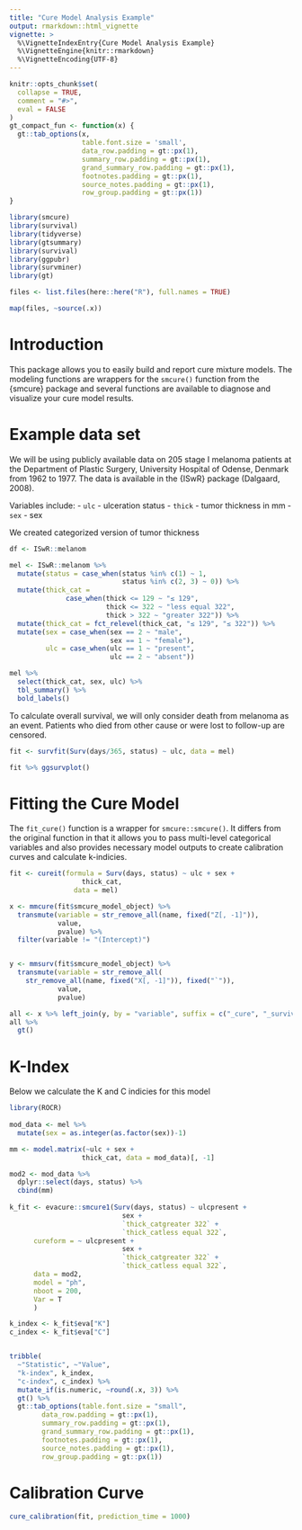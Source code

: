 ```yaml
---
title: "Cure Model Analysis Example"
output: rmarkdown::html_vignette
vignette: >
  %\VignetteIndexEntry{Cure Model Analysis Example}
  %\VignetteEngine{knitr::rmarkdown}
  %\VignetteEncoding{UTF-8}
---
```



```r
knitr::opts_chunk$set(
  collapse = TRUE,
  comment = "#>", 
  eval = FALSE
)
gt_compact_fun <- function(x) {
  gt::tab_options(x, 
                  table.font.size = 'small',
                  data_row.padding = gt::px(1),
                  summary_row.padding = gt::px(1),
                  grand_summary_row.padding = gt::px(1),
                  footnotes.padding = gt::px(1),
                  source_notes.padding = gt::px(1),
                  row_group.padding = gt::px(1))
}

library(smcure)
library(survival)
library(tidyverse)
library(gtsummary)
library(survival)
library(ggpubr)
library(survminer)
library(gt)

files <- list.files(here::here("R"), full.names = TRUE)

map(files, ~source(.x))
```


# Introduction

This package allows you to easily build and report cure mixture models. The modeling functions are wrappers for the `smcure()` function from the {smcure} package and several functions are available to diagnose and visualize your cure model results.

# Example data set

We will be using publicly available data on 205 stage I melanoma patients at the Department of Plastic Surgery, University Hospital of Odense, Denmark from 1962 to 1977. The data is available in the {ISwR} package (Dalgaard, 2008). 

Variables include:
- `ulc` - ulceration status
- `thick` - tumor thickness in mm
- `sex` - sex

We created categorized version of tumor thickness

```r
df <- ISwR::melanom

mel <- ISwR::melanom %>%
  mutate(status = case_when(status %in% c(1) ~ 1, 
                            status %in% c(2, 3) ~ 0)) %>%
  mutate(thick_cat = 
              case_when(thick <= 129 ~ "≤ 129", 
                        thick <= 322 ~ "less equal 322", 
                        thick > 322 ~ "greater 322")) %>%
  mutate(thick_cat = fct_relevel(thick_cat, "≤ 129", "≤ 322")) %>%
  mutate(sex = case_when(sex == 2 ~ "male", 
                         sex == 1 ~ "female"),
         ulc = case_when(ulc == 1 ~ "present", 
                         ulc == 2 ~ "absent"))

mel %>%
  select(thick_cat, sex, ulc) %>%
  tbl_summary() %>%
  bold_labels()


```

To calculate overall survival, we will only consider death from melanoma as an event. Patients who died from other cause or were lost to follow-up are censored. 

```r
fit <- survfit(Surv(days/365, status) ~ ulc, data = mel)

fit %>% ggsurvplot()

```

# Fitting the Cure Model

The `fit_cure()` function is a wrapper for `smcure::smcure()`. It differs from the original function in that it allows you to pass multi-level categorical variables and also provides necessary model outputs to create calibration curves and calculate k-indicies. 


```r

fit <- cureit(formula = Surv(days, status) ~ ulc + sex + 
                  thick_cat,
                data = mel)

x <- mmcure(fit$smcure_model_object) %>%
  transmute(variable = str_remove_all(name, fixed("Z[, -1]")), 
            value, 
            pvalue) %>%
  filter(variable != "(Intercept)")


y <- mmsurv(fit$smcure_model_object) %>%
  transmute(variable = str_remove_all(
    str_remove_all(name, fixed("X[, -1]")), fixed("`")), 
            value, 
            pvalue) 

all <- x %>% left_join(y, by = "variable", suffix = c("_cure", "_survival"))
all %>%
  gt()
```

# K-Index

Below we calculate the K and C indicies for this model

```r
library(ROCR)
  
mod_data <- mel %>%
  mutate(sex = as.integer(as.factor(sex))-1) 

mm <- model.matrix(~ulc + sex + 
                  thick_cat, data = mod_data)[, -1]

mod2 <- mod_data %>%
  dplyr::select(days, status) %>%
  cbind(mm)
  
k_fit <- evacure::smcure1(Surv(days, status) ~ ulcpresent + 
                            sex + 
                            `thick_catgreater 322` + 
                            `thick_catless equal 322`,
      cureform = ~ ulcpresent + 
                            sex + 
                            `thick_catgreater 322` + 
                            `thick_catless equal 322`,
      data = mod2,
      model = "ph",
      nboot = 200,
      Var = T
      )
```

```r

k_index <- k_fit$eva["K"]
c_index <- k_fit$eva["C"]


tribble(
  ~"Statistic", ~"Value", 
  "k-index", k_index, 
  "c-index", c_index) %>%
  mutate_if(is.numeric, ~round(.x, 3)) %>%
  gt() %>%
  gt::tab_options(table.font.size = "small", 
        data_row.padding = gt::px(1),
        summary_row.padding = gt::px(1), 
        grand_summary_row.padding = gt::px(1),
        footnotes.padding = gt::px(1), 
        source_notes.padding = gt::px(1),
        row_group.padding = gt::px(1))
```


# Calibration Curve

```r

cure_calibration(fit, prediction_time = 1000)
```

